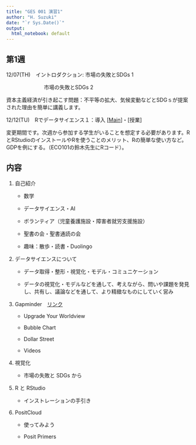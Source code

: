 ```yaml
---
title: "GES 001 演習1"
author: "H. Suzuki"
date: "`r Sys.Date()`"
output:
  html_notebook: default
---
```


## 第1週

12/07(TH)　イントロダクション: 市場の失敗とSDGs 1

　　　　　 　　市場の失敗とSDGs 2

資本主義経済が引き起こす問題：不平等の拡大、気候変動などとSDGｓが提案された理由を簡単に講義します。

12/12(TU)　Rでデータサイエンス１：導入 [[Main](https://ds-sl.github.io/intro2r/ges001/ges001-main.nb.html)]・[授業]

変更期間です。次週から参加する学生がいることを想定する必要があります。RとRStudioのインストールやRを使うことのメリット、Rの簡単な使い方など。GDPを例にする。（ECO101の鈴木先生にRコード）。

## 内容

1.  自己紹介

    -   数学

    -   データサイエンス・AI

    -   ボランティア（児童養護施設・障害者就労支援施設）

    -   聖書の会・聖書通読の会

    -   趣味：散歩・読書・Duolingo

2.  データサイエンスについて

    -   データ取得・整形・視覚化・モデル・コミュニケーション

    -   データの視覚化・モデルなどを通して、考えながら、問いや課題を発見し、共有し、議論などを通して、より精緻なものにしていく営み

3.  Gapminder　[リンク](https://www.gapminder.org)

    -   Upgrade Your Worldview

    -   Bubble Chart

    -   Dollar Street

    -   Videos

4.  視覚化

    -   市場の失敗と SDGs から

5.  R と RStudio

    -   インストレーションの手引き

6.  PositCloud

    -   使ってみよう

    -   Posit Primers

### 
